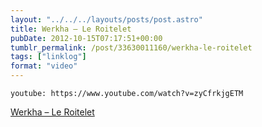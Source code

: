 ```yaml
---
layout: "../../../layouts/posts/post.astro"
title: Werkha – Le Roitelet
pubDate: 2012-10-15T07:17:51+00:00
tumblr_permalink: /post/33630011160/werkha-le-roitelet
tags: ["linklog"]
format: "video"
---
```


`youtube: https://www.youtube.com/watch?v=zyCfrkjgETM`

[Werkha &#8211; Le Roitelet][1]

[1]: https://www.youtube.com/watch?v=zyCfrkjgETM
